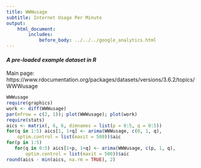 ```yaml
---
title: WWWusage
subtitle: Internet Usage Per Minute
output:
    html_document:
        includes:
            before_body: ../../../google_analytics.html
---
```


#### *A pre-loaded example dataset in R*
Main page: https://www.rdocumentation.org/packages/datasets/versions/3.6.2/topics/WWWusage

```r
WWWusage
require(graphics)
work <- diff(WWWusage)
par(mfrow = c(2, 1)); plot(WWWusage); plot(work)
require(stats)
aics <- matrix(, 6, 6, dimnames = list(p = 0:5, q = 0:5))
for(q in 1:5) aics[1, 1+q] <- arima(WWWusage, c(0, 1, q),
    optim.control = list(maxit = 500))$aic
for(p in 1:5)
   for(q in 0:5) aics[1+p, 1+q] <- arima(WWWusage, c(p, 1, q),
       optim.control = list(maxit = 500))$aic
round(aics - min(aics, na.rm = TRUE), 2)
```
